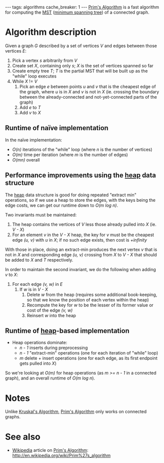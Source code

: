 ---
tags: algorithms
cache_breaker: 1
---
[[Prim's Algorithm]] is a fast algorithm for computing the [[MST]] ([[minimum spanning tree]]) of a connected graph.

= Algorithm description =

Given a graph ''G'' described by a set of vertices ''V'' and edges between those vertices ''E'':

# Pick a vertex ''s'' arbitrarily from ''V''
# Create set ''X'', containing only ''s''; ''X'' is the set of vertices spanned so far
# Create empty tree ''T''; ''T'' is the partial MST that will be built up as the "while" loop executes
# While ''X'' != ''V''
## Pick an edge ''e'' between points ''u'' and ''v'' that is the cheapest edge of the graph, where ''u'' is in ''X'' and ''v'' is not in ''X'' (ie. crossing the boundary between the already-connected and not-yet-connected parts of the graph)
## Add ''e'' to ''T''
## Add ''v'' to ''X''

== Runtime of naïve implementation ==

In the naïve implementation:

* ''O(n)'' iterations of the "while" loop (where ''n'' is the number of vertices)
* ''O(m)'' time per iteration (where ''m'' is the number of edges)
* ''O(mn)'' overall

== Performance improvements using the [[heap]] data structure ==

The [[heap]] data structure is good for doing repeated "extract min" operations, so if we use a heap to store the edges, with the keys being the edge costs, we can get our runtime down to ''O(m log n)''.

Two invariants must be maintained:

# The heap contains the vertices of ''V'' less those already pulled into ''X'' (ie. ''V - X'')
# For an element ''v'' in the ''V - X'' heap, the key for ''v'' must be the cheapest edge ''(u, v)'' with ''u'' in ''X''; if no such edge exists, then cost is ''+infinity''

With those in place, doing an extract-min produces the next vertex ''v'' that is not in ''X'' and corresponding edge ''(u, v)'' crossing from ''X'' to ''V - X'' that should be added to ''X'' and ''T'' respectively.

In order to maintain the second invariant, we do the following when adding ''v'' to ''X'':

# For each edge ''(v, w)'' in ''E''
## If ''w'' is in ''V - X''
### Delete ''w'' from the heap (requires some additional book-keeping, so that we know the position of each vertex within the heap)
### Recompute the key for ''w'' to be the lesser of its former value or cost of the edge ''(v, w)''
### Reinsert ''w'' into the heap

== Runtime of [[heap]]-based implementation ==

* Heap operations dominate:
** ''n - 1'' inserts during preprocessing
** ''n - 1'' "extract-min" operations (one for each iteration of "while" loop)
** ''m'' delete + insert operations (one for each edge, as its first endpoint gets pulled into ''X'')

So we're looking at ''O(m)'' for heap operations (as ''m >= n - 1'' in a connected graph), and an overall runtime of ''O(m log n'').

= Notes =

Unlike [[Kruskal's Algorithm]], [[Prim's Algorithm]] only works on connected graphs.


= See also =

* [[Wikipedia]] article on [[Prim's Algorithm]]: http://en.wikipedia.org/wiki/Prim%27s_algorithm
